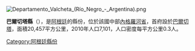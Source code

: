 [[Image:Departamento_Valcheta_(Río_Negro_-_Argentina).png|right]]
{{Coord|40|40|15|S|66|10|3|W|display=title}}

'''巴爾切塔縣'''（{{lang-es|Departamento Valcheta}}），是[[阿根廷|阿根廷]]的縣份，位於該國中部[[內格羅河省_(阿根廷)|內格羅河省]]，首府設於[[巴爾切塔|巴爾切塔]]，面積20,457平方公里，2010年人口7,101，人口密度每平方公里0.3人。

{{Argentina-geo-stub}}
[[Category:阿根廷縣份|Category:阿根廷縣份]]